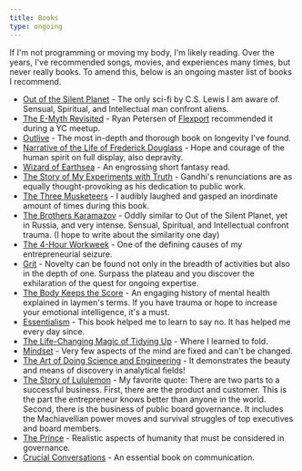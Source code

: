```yaml
---
title: Books
type: ongoing
---
```


If I'm not programming or moving my body, I'm likely reading.
Over the years, I've recommended songs, movies, and experiences many times, but never really books.
To amend this, below is an ongoing master list of books I recommend.

- [Out of the Silent Planet](https://a.co/d/76qPWCM) - The only sci-fi by C.S. Lewis I am aware of. Sensual, Spiritual, and Intellectual man confront aliens.
- [The E-Myth Revisited](https://a.co/d/g1MwxMz) - Ryan Petersen of [Flexport](https://en.wikipedia.org/wiki/Flexport) recommended it during a YC meetup.
- [Outlive](https://a.co/d/eD1kLf2) - The most in-depth and thorough book on longevity I've found.
- [Narrative of the Life of Frederick Douglass](https://a.co/d/it0c708) - Hope and courage of the human spirit on full display, also depravity.
- [Wizard of Earthsea](https://a.co/d/adQ9dD6) - An engrossing short fantasy read.
- [The Story of My Experiments with Truth](https://a.co/d/2Dpgo5s) - Gandhi's renunciations are as equally thought-provoking as his dedication to public work.
- [The Three Musketeers](https://a.co/d/ez8IuK9) - I audibly laughed and gasped an inordinate amount of times during this book.
- [The Brothers Karamazov](https://a.co/d/a8w0qkT) - Oddly similar to Out of the Silent Planet, yet in Russia, and very intense. Sensual, Spiritual, and Intellectual confront trauma. (I hope to write about the similarity one day)
- [The 4-Hour Workweek](https://a.co/d/h9B7jAd) - One of the defining causes of my entrepreneurial seizure.
- [Grit](https://a.co/d/8Q3cfVP) - Novelty can be found not only in the breadth of activities but also in the depth of one. Surpass the plateau and you discover the exhilaration of the quest for ongoing expertise.
- [The Body Keeps the Score](https://a.co/d/j9GceNu) - An engaging history of mental health explained in laymen's terms. If you have trauma or hope to increase your emotional intelligence, it's a must.
- [Essentialism](https://a.co/d/9elEOd4) - This book helped me to learn to say no. It has helped me every day since.
- [The Life-Changing Magic of Tidying Up](https://a.co/d/1Y5FHZ1) - Where I learned to fold.
- [Mindset](https://a.co/d/8D3HrCO) - Very few aspects of the mind are fixed and can't be changed.
- [The Art of Doing Science and Engineering](https://a.co/d/6JzBfVz) - It demonstrates the beauty and means of discovery in analytical fields!
- [The Story of Lululemon](https://chipwilson.com/book) - My favorite quote: There are two parts to a successful business. First, there are the product and customer. This is the part the entrepreneur knows better than anyone in the world. Second, there is the business of public board governance. It includes the Machiavellian power moves and survival struggles of top executives and board members.
- [The Prince](https://a.co/d/gN2c9fL) - Realistic aspects of humanity that must be considered in governance.
- [Crucial Conversations](https://a.co/d/2bv75p1) - An essential book on communication.

<br />